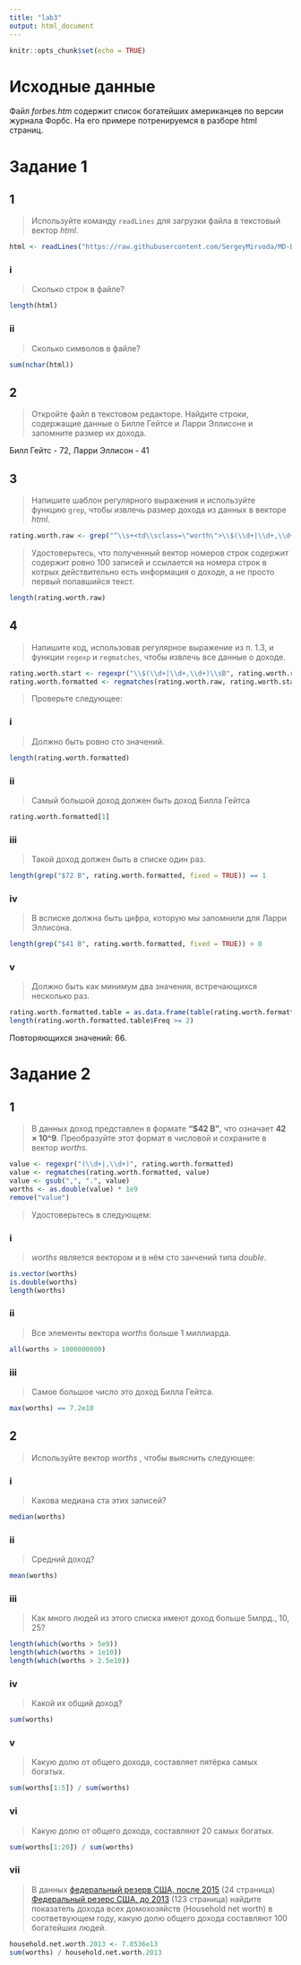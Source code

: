 ---
title: "lab3"
output: html_document
---

```{r setup, include=FALSE}
knitr::opts_chunk$set(echo = TRUE)
```

# Исходные данные
Файл _forbes.htm_ содержит список богатейших американцев по версии журнала Форбс.
На его примере потренируемся в разборе html страниц.

# Задание 1
## 1
>Используйте команду ``readLines`` для загрузки файла в текстовый вектор _html_.

```{r}
html <- readLines("https://raw.githubusercontent.com/SergeyMirvoda/MD-DA-2018/master/data/forbes.htm")
```

### i
>Сколько строк в файле?

```{r}
length(html)
```

### ii
>Сколько символов в файле?

```{r}
sum(nchar(html))
```

## 2
>Откройте файл в текстовом редакторе. Найдите строки, содержащие данные о Билле Гейтсе и Ларри Эллисоне и запомните размер их дохода.

Билл Гейтс - 72, Ларри Эллисон - 41

## 3
>Напишите шаблон регулярного выражения и используйте функцию ``grep``, чтобы извлечь размер дохода из данных в векторе _html_. 

```{r}
rating.worth.raw <- grep("^\\s+<td\\sclass=\"worth\">\\$(\\d+|\\d+,\\d+)\\sB</td>$", html, value = TRUE)
```

>Удостоверьтесь, что полученный вектор номеров строк содержит содержит ровно 100 записей и ссылается на номера строк в котрых действительно есть информация о доходе, а не просто первый попавшийся текст.

```{r}
length(rating.worth.raw)
```

## 4
>Напишите код, использовав регулярное выражение из п. 1.3, и функции ``regexp`` и ``regmatches``, чтобы извлечь все данные о доходе. 

```{r}
rating.worth.start <- regexpr("\\$(\\d+|\\d+,\\d+)\\sB", rating.worth.raw)
rating.worth.formatted <- regmatches(rating.worth.raw, rating.worth.start)
```

>Проверьте следующее:

### i
>Должно быть ровно сто значений.

```{r}
length(rating.worth.formatted)
```

### ii
>Самый большой доход должен быть доход Билла Гейтса

```{r}
rating.worth.formatted[1]
```

### iii
>Такой доход должен быть в списке один раз.

```{r}
length(grep("$72 B", rating.worth.formatted, fixed = TRUE)) == 1
```

### iv
>В всписке должна быть цифра, которую мы запомнили для Ларри Эллисона.

```{r}
length(grep("$41 B", rating.worth.formatted, fixed = TRUE)) > 0
```

### v
>Должно быть как минимум два значения, встречающихся несколько раз.

```{r}
rating.worth.formatted.table = as.data.frame(table(rating.worth.formatted))
length(rating.worth.formatted.table$Freq >= 2)
```

Повторяющихся значений: 66.

# Задание 2
## 1
>В данных доход представлен в формате **"$42 B"**, что означает **42 × 10^9**. Преобразуйте этот формат в числовой и сохраните в вектор _worths_. 

```{r}
value <- regexpr("(\\d+|,\\d+)", rating.worth.formatted)
value <- regmatches(rating.worth.formatted, value)
value <- gsub(",", ".", value)
worths <- as.double(value) * 1e9
remove("value")
```

>Удостоверьтесь в следующем:

### i
>_worths_ является вектором и в нём сто занчений типа _double_.

```{r}
is.vector(worths)
is.double(worths)
length(worths)
```

### ii
>Все элементы вектора _worths_ больше 1 миллиарда.

```{r}
all(worths > 1000000000)
```

### iii
>Самое большое число это доход Билла Гейтса.

```{r}
max(worths) == 7.2e10
```

## 2
>Используйте вектор _worths_ , чтобы выяснить следующее:

### i
>Какова медиана ста этих записей?

```{r}
median(worths)
```

### ii
>Средний доход?

```{r}
mean(worths)
```

### iii
>Как много людей из этого списка имеют доход больше 5млрд., 10, 25? 

```{r}
length(which(worths > 5e9))
length(which(worths > 1e10))
length(which(worths > 2.5e10))
```

### iv
>Какой их общий доход?

```{r}
sum(worths)
```

### v
>Какую долю от общего дохода, составляет пятёрка самых богатых.

```{r}
sum(worths[1:5]) / sum(worths)
```

### vi
>Какую долю от общего дохода, составляют 20 самых богатых.

```{r}
sum(worths[1:20]) / sum(worths)
```

### vii
>В данных [федеральный резерв США, после 2015](https://www.federalreserve.gov/releases/z1/20180920/z1.pdf) (24 страница) [Федеральный резерс США, до 2013](https://www.zerohedge.com/sites/default/files/images/user5/imageroot/2013/09/Flow%20of%20Funds%20Z1%20Q1%202013.pdf) (123 страница) найдите показатель дохода всех домохозяйств (Household net worth) в соответвующем году, какую долю общего дохода составляют 100 богатейших людей. 

```{r}
household.net.worth.2013 <- 7.8536e13
sum(worths) / household.net.worth.2013
```
